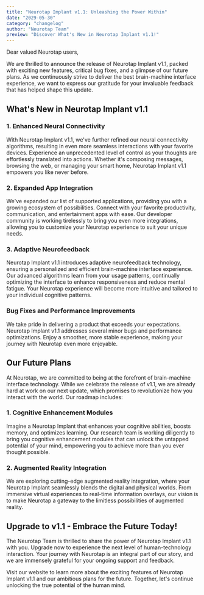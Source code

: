 ```yaml
---
title: "Neurotap Implant v1.1: Unleashing the Power Within"
date: "2029-05-30"
category: "changelog"
author: "Neurotap Team"
preview: "Discover What's New in Neurotap Implant v1.1!"
---
```


Dear valued Neurotap users,

We are thrilled to announce the release of Neurotap Implant v1.1, packed with exciting new features, critical bug fixes, and a glimpse of our future plans. As we continuously strive to deliver the best brain-machine interface experience, we want to express our gratitude for your invaluable feedback that has helped shape this update.

## What's New in Neurotap Implant v1.1

### 1. Enhanced Neural Connectivity

With Neurotap Implant v1.1, we've further refined our neural connectivity algorithms, resulting in even more seamless interactions with your favorite devices. Experience an unprecedented level of control as your thoughts are effortlessly translated into actions. Whether it's composing messages, browsing the web, or managing your smart home, Neurotap Implant v1.1 empowers you like never before.

### 2. Expanded App Integration

We've expanded our list of supported applications, providing you with a growing ecosystem of possibilities. Connect with your favorite productivity, communication, and entertainment apps with ease. Our developer community is working tirelessly to bring you even more integrations, allowing you to customize your Neurotap experience to suit your unique needs.

### 3. Adaptive Neurofeedback

Neurotap Implant v1.1 introduces adaptive neurofeedback technology, ensuring a personalized and efficient brain-machine interface experience. Our advanced algorithms learn from your usage patterns, continually optimizing the interface to enhance responsiveness and reduce mental fatigue. Your Neurotap experience will become more intuitive and tailored to your individual cognitive patterns.

### Bug Fixes and Performance Improvements

We take pride in delivering a product that exceeds your expectations. Neurotap Implant v1.1 addresses several minor bugs and performance optimizations. Enjoy a smoother, more stable experience, making your journey with Neurotap even more enjoyable.

## Our Future Plans

At Neurotap, we are committed to being at the forefront of brain-machine interface technology. While we celebrate the release of v1.1, we are already hard at work on our next update, which promises to revolutionize how you interact with the world. Our roadmap includes:

### 1. Cognitive Enhancement Modules

Imagine a Neurotap Implant that enhances your cognitive abilities, boosts memory, and optimizes learning. Our research team is working diligently to bring you cognitive enhancement modules that can unlock the untapped potential of your mind, empowering you to achieve more than you ever thought possible.

### 2. Augmented Reality Integration

We are exploring cutting-edge augmented reality integration, where your Neurotap Implant seamlessly blends the digital and physical worlds. From immersive virtual experiences to real-time information overlays, our vision is to make Neurotap a gateway to the limitless possibilities of augmented reality.

## Upgrade to v1.1 - Embrace the Future Today!

The Neurotap Team is thrilled to share the power of Neurotap Implant v1.1 with you. Upgrade now to experience the next level of human-technology interaction. Your journey with Neurotap is an integral part of our story, and we are immensely grateful for your ongoing support and feedback.

Visit our website to learn more about the exciting features of Neurotap Implant v1.1 and our ambitious plans for the future. Together, let's continue unlocking the true potential of the human mind.
